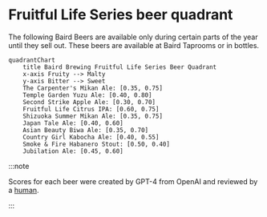 # Fruitful Life Series beer quadrant

The following Baird Beers are available only during certain parts of the year until they sell out. These beers are available at Baird Taprooms or in bottles.

```mermaid
quadrantChart
    title Baird Brewing Fruitful Life Series Beer Quadrant
    x-axis Fruity --> Malty
    y-axis Bitter --> Sweet
    The Carpenter's Mikan Ale: [0.35, 0.75]
    Temple Garden Yuzu Ale: [0.40, 0.80]
    Second Strike Apple Ale: [0.30, 0.70]
    Fruitful Life Citrus IPA: [0.60, 0.75]
    Shizuoka Summer Mikan Ale: [0.35, 0.75]
    Japan Tale Ale: [0.40, 0.60]
    Asian Beauty Biwa Ale: [0.35, 0.70]
    Country Girl Kabocha Ale: [0.40, 0.55]
    Smoke & Fire Habanero Stout: [0.50, 0.40]
    Jubilation Ale: [0.45, 0.60]
```

:::note

Scores for each beer were created by GPT-4 from OpenAI and reviewed by a [human](https://github.com/josh-wong).

:::
